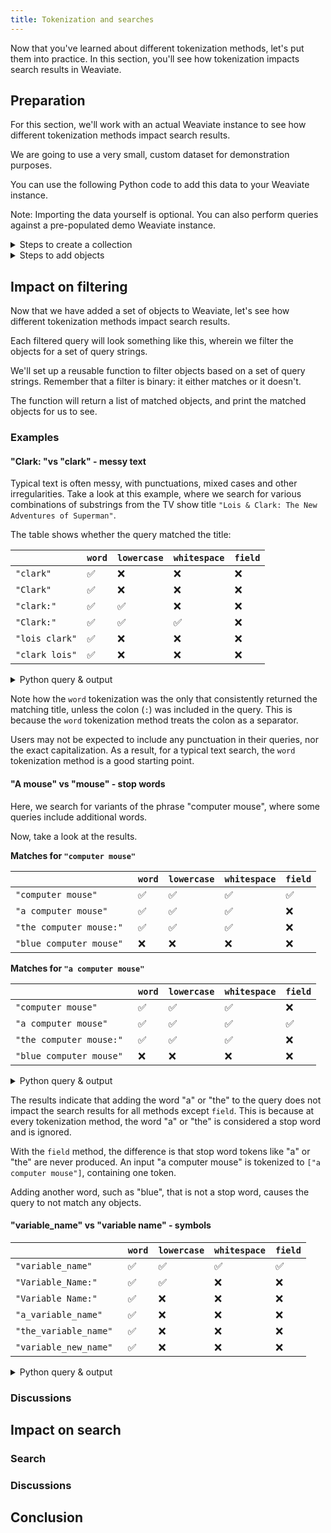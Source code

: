 ```yaml
---
title: Tokenization and searches
---
```



Now that you've learned about different tokenization methods, let's put them into practice. In this section, you'll see how tokenization impacts search results in Weaviate.

## <i class="fa-solid fa-square-chevron-right"></i> Preparation

For this section, we'll work with an actual Weaviate instance to see how different tokenization methods impact search results.

We are going to use a very small, custom dataset for demonstration purposes.

<FilteredTextBlock
  text={PyAddObjects}
  startMarker="# StringsToAdd"
  endMarker="# END StringsToAdd"
  language="py"
/>

You can use the following Python code to add this data to your Weaviate instance.

Note: Importing the data yourself is optional. You can also perform queries against a pre-populated demo Weaviate instance.

<details>
  <summary>Steps to create a collection</summary>

We will create a simple object collection, with each object containing multiple properties. Each properties will contain the same text, but with different tokenization methods applied.

<FilteredTextBlock
  text={PyCreateCollection}
  startMarker="# CreateDemoCollection"
  endMarker="# END CreateDemoCollection"
  language="py"
/>

Note that we do not add object vectors in this case, as we are only interested in the impact of tokenization on keyword search results.

</details>

<details>
  <summary>Steps to add objects</summary>

Now, we add objects to the collection, repeating text objects as properties.

<FilteredTextBlock
  text={PyAddObjects}
  startMarker="# AddObjects"
  endMarker="# END AddObjects"
  language="py"
/>

</details>


## <i class="fa-solid fa-square-chevron-right"></i> Impact on filtering

Now that we have added a set of objects to Weaviate, let's see how different tokenization methods impact search results.

Each filtered query will look something like this, wherein we filter the objects for a set of query strings.

We'll set up a reusable function to filter objects based on a set of query strings. Remember that a filter is binary: it either matches or it doesn't.

The function will return a list of matched objects, and print the matched objects for us to see.

<FilteredTextBlock
  text={PySearches}
  startMarker="# FilterExampleBasic"
  endMarker="# END FilterExampleBasic"
  language="py"
/>

### <i class="fa-solid fa-code"></i> Examples

#### "**Clark:** "vs "**clark**" - messy text

Typical text is often messy, with punctuations, mixed cases and other irregularities. Take a look at this example, where we search for various combinations of substrings from the TV show title `"Lois & Clark: The New Adventures of Superman"`.

The table shows whether the query matched the title:

|               | `word` | `lowercase` | `whitespace` | `field` |
|---------------|--------|-------------|--------------|---------|
| `"clark"`       | ✅     | ❌         | ❌          | ❌     |
| `"Clark"`       | ✅     | ❌         | ❌          | ❌     |
| `"clark:" `     | ✅     | ✅         | ❌          | ❌     |
| `"Clark:" `     | ✅     | ✅         | ✅          | ❌     |
| `"lois clark"`  | ✅     | ❌         | ❌          | ❌     |
| `"clark lois"`  | ✅     | ❌         | ❌          | ❌     |

<details>
  <summary>Python query & output</summary>

<FilteredTextBlock
  text={PySearches}
  startMarker="# ClarkExample"
  endMarker="# END ClarkExample"
  language="py"
/>

<FilteredTextBlock
  text={PySearches}
  startMarker="# ClarkResults"
  endMarker="# END ClarkResults"
  language="text"
/>

</details>

Note how the `word` tokenization was the only that consistently returned the matching title, unless the colon (`:`) was included in the query. This is because the `word` tokenization method treats the colon as a separator.

Users may not be expected to include any punctuation in their queries, nor the exact capitalization. As a result, for a typical text search, the `word` tokenization method is a good starting point.

#### "**A mouse**" vs "**mouse**" - stop words

Here, we search for variants of the phrase "computer mouse", where some queries include additional words.

Now, take a look at the results.

**Matches for `"computer mouse"`**

|                              | `word`    | `lowercase` | `whitespace` | `field` |
|------------------------------|-----------|-------------|--------------|---------|
| `"computer mouse"`           | ✅        | ✅           | ✅           | ✅     |
| `"a computer mouse"`         | ✅        | ✅           | ✅           | ❌     |
| `"the computer mouse:" `     | ✅        | ✅           | ✅           | ❌     |
| `"blue computer mouse" `     | ❌        | ❌           | ❌           | ❌     |

**Matches for `"a computer mouse"`**

|                              | `word`    | `lowercase` | `whitespace` | `field` |
|------------------------------|-----------|-------------|--------------|---------|
| `"computer mouse"`           | ✅        | ✅           | ✅           | ❌     |
| `"a computer mouse"`         | ✅        | ✅           | ✅           | ✅     |
| `"the computer mouse:" `     | ✅        | ✅           | ✅           | ❌     |
| `"blue computer mouse" `     | ❌        | ❌           | ❌           | ❌     |

<details>
  <summary>Python query & output</summary>

<FilteredTextBlock
  text={PySearches}
  startMarker="# MouseExample"
  endMarker="# END MouseExample"
  language="py"
/>

<FilteredTextBlock
  text={PySearches}
  startMarker="# MouseResults"
  endMarker="# END MouseResults"
  language="text"
/>

</details>

The results indicate that adding the word "a" or "the" to the query does not impact the search results for all methods except `field`. This is because at every tokenization method, the word "a" or "the" is considered a stop word and is ignored.

With the `field` method, the difference is that stop word tokens like "a" or "the" are never produced. An input "a computer mouse" is tokenized to `["a computer mouse"]`, containing one token.

Adding another word, such as "blue", that is not a stop word, causes the query to not match any objects.

#### "**variable_name**" vs "**variable name**" - symbols


|                              | `word`    | `lowercase` | `whitespace` | `field` |
|------------------------------|-----------|-------------|--------------|---------|
| `"variable_name"`            | ✅        | ✅           | ✅           | ✅     |
| `"Variable_Name:" `          | ✅        | ✅           | ❌           | ❌     |
| `"Variable Name:" `          | ✅        | ❌           | ❌           | ❌     |
| `"a_variable_name"`          | ✅        | ❌           | ❌           | ❌     |
| `"the_variable_name"`        | ✅        | ❌           | ❌           | ❌     |
| `"variable_new_name" `       | ✅        | ❌           | ❌           | ❌     |

<details>
  <summary>Python query & output</summary>

<FilteredTextBlock
  text={PySearches}
  startMarker="# UnderscoreExample"
  endMarker="# END UnderscoreExample"
  language="py"
/>

<FilteredTextBlock
  text={PySearches}
  startMarker="# UnderscoreResults"
  endMarker="# END UnderscoreResults"
  language="text"
/>

</details>


### <i class="fa-solid fa-chalkboard"></i> Discussions


## <i class="fa-solid fa-square-chevron-right"></i> Impact on search


### <i class="fa-solid fa-code"></i> Search


### <i class="fa-solid fa-chalkboard"></i> Discussions


## <i class="fa-solid fa-square-chevron-right"></i> Conclusion


<DocsFeedback/>
